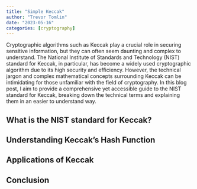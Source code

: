 ```yaml
---
title: "Simple Keccak"
author: "Trevor Tomlin"
date: "2023-05-16"
categories: [cryptography]
---
```


Cryptographic algorithms such as Keccak play a crucial role in securing sensitive information, but they can often seem daunting and complex to understand. The National Institute of Standards and Technology (NIST) standard for Keccak, in particular, has become a widely used cryptographic algorithm due to its high security and efficiency. However, the technical jargon and complex mathematical concepts surrounding Keccak can be intimidating for those unfamiliar with the field of cryptography. In this blog post, I aim to provide a comprehensive yet accessible guide to the NIST standard for Keccak, breaking down the technical terms and explaining them in an easier to understand way.

## What is the NIST standard for Keccak?

## Understanding Keccak's Hash Function

## Applications of Keccak

## Conclusion